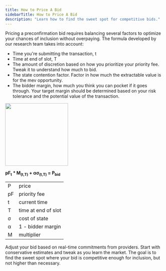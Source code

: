 ```yaml
---
title: How to Price A Bid
sidebarTitle: How to Price A Bid
description: "Learn how to find the sweet spot for competitive bids."
---
```


Pricing a preconfirmation bid requires balancing several factors to optimize your chances of inclusion without overpaying. The formula developed by our research team takes into account:
- Time you're submitting the transaction, t
- Time at end of slot, T 
- The amount of discretion based on how you prioritize your priority fee. Tweak it to understand how much to bid. 
- The state contention factor. Factor in how much the extractable value is for the mev opportunity.
- The bidder margin, how much you think you can pocket if it goes through. Your target margin should be determined based on your risk tolerance and the potential value of the transaction. 

<img height="200" src="/images/bid-pricing-equation.png" />

**pF<sub>t</sub> * M<sub>(t,T)</sub> + ασ<sub>(t,T)</sub> = P<sub>bid</sub>**

|  |  |
| --- | ---- |
| P | price |
| pF | priority fee |
| t | current time |
|T | time at end of slot |
| σ | cost of state |
| α | 1 - bidder margin |
| M | multiplier |

Adjust your bid based on real-time commitments from providers. Start with conservative estimates and tweak as you learn the market.
The goal is to find the sweet spot where your bid is competitive enough for inclusion, but not higher than necessary.



